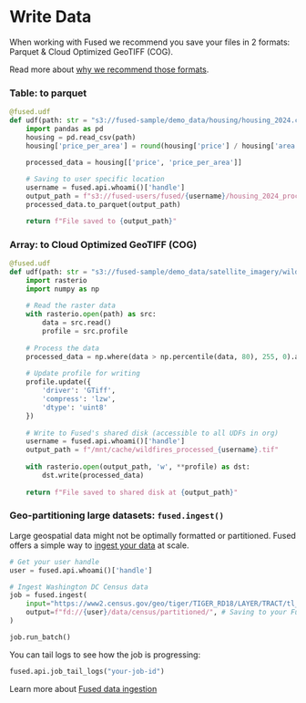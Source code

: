 # Write Data

When working with Fused we recommend you save your files in 2 formats: Parquet & Cloud Optimized GeoTIFF (COG).

Read more about [why we recommend those formats](/tutorials/Geospatial%20with%20Fused/geospatial-data-ingestion/geospatial_file_formats).

### Table: to parquet

```python
@fused.udf
def udf(path: str = "s3://fused-sample/demo_data/housing/housing_2024.csv"):
    import pandas as pd
    housing = pd.read_csv(path)
    housing['price_per_area'] = round(housing['price'] / housing['area'], 2)
    
    processed_data = housing[['price', 'price_per_area']]

    # Saving to user specific location
    username = fused.api.whoami()['handle']
    output_path = f"s3://fused-users/fused/{username}/housing_2024_processed.parquet"
    processed_data.to_parquet(output_path)

    return f"File saved to {output_path}"
```

### Array: to Cloud Optimized GeoTIFF (COG)

```python
@fused.udf
def udf(path: str = "s3://fused-sample/demo_data/satellite_imagery/wildfires.tiff"):
    import rasterio
    import numpy as np
    
    # Read the raster data
    with rasterio.open(path) as src:
        data = src.read()
        profile = src.profile
    
    # Process the data
    processed_data = np.where(data > np.percentile(data, 80), 255, 0).astype(np.uint8)
    
    # Update profile for writing
    profile.update({
        'driver': 'GTiff',
        'compress': 'lzw',
        'dtype': 'uint8'
    })
    
    # Write to Fused's shared disk (accessible to all UDFs in org)
    username = fused.api.whoami()['handle']
    output_path = f"/mnt/cache/wildfires_processed_{username}.tif"
    
    with rasterio.open(output_path, 'w', **profile) as dst:
        dst.write(processed_data)
    
    return f"File saved to shared disk at {output_path}"
```

### Geo-partitioning large datasets: `fused.ingest()`

Large geospatial data might not be optimally formatted or partitioned. Fused offers a simple way to [ingest your data](/tutorials/Geospatial%20with%20Fused/geospatial-data-ingestion/Ingest-your-data) at scale.

```python
# Get your user handle 
user = fused.api.whoami()['handle']

# Ingest Washington DC Census data
job = fused.ingest(
    input="https://www2.census.gov/geo/tiger/TIGER_RD18/LAYER/TRACT/tl_rd22_11_tract.zip",
    output=f"fd://{user}/data/census/partitioned/", # Saving to your Fused bucket
)

job.run_batch()
```

You can tail logs to see how the job is progressing:

```python
fused.api.job_tail_logs("your-job-id")
```

Learn more about [Fused data ingestion](/tutorials/Geospatial%20with%20Fused/geospatial-data-ingestion/Ingest-your-data)
